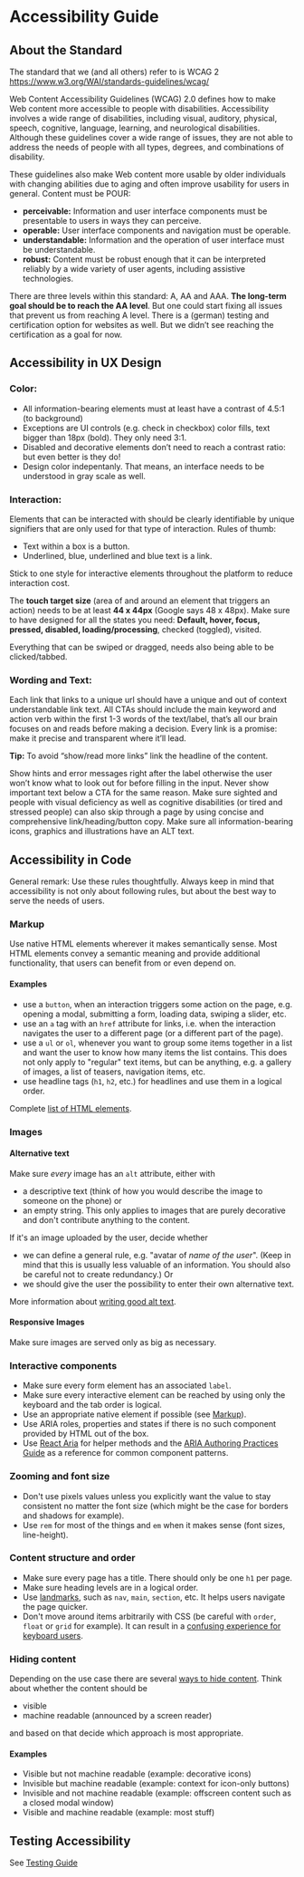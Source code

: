 
<Meta title="Guides/Accessibility Guide" />

# Accessibility Guide

## About the Standard

The standard that we (and all others) refer to is WCAG 2
https://www.w3.org/WAI/standards-guidelines/wcag/

Web Content Accessibility Guidelines (WCAG) 2.0 defines how to make Web content more accessible to people with disabilities. Accessibility involves a wide range of disabilities, including visual, auditory, physical, speech, cognitive, language, learning, and neurological disabilities. Although these guidelines cover a wide range of issues, they are not able to address the needs of people with all types, degrees, and combinations of disability.

These guidelines also make Web content more usable by older individuals with changing abilities due to aging and often improve usability for users in general.
Content must be POUR:

- **perceivable:** Information and user interface components must be presentable to users in ways they can perceive.
- **operable:** User interface components and navigation must be operable.
- **understandable:** Information and the operation of user interface must be understandable.
- **robust:** Content must be robust enough that it can be interpreted reliably by a wide variety of user agents, including assistive technologies.

There are three levels within this standard: A, AA and AAA. **The long-term goal should be to reach the AA level**. But one could start fixing all issues that prevent us from reaching A level.
There is a (german) testing and certification option for websites as well. But we didn’t see reaching the certification as a goal for now.

## Accessibility in UX Design

### Color:
- All information-bearing elements must at least have a contrast of 4.5:1 (to background)
- Exceptions are UI controls (e.g. check in checkbox) color fills, text bigger than 18px (bold). They only need 3:1.
- Disabled and decorative elements don’t need to reach a contrast ratio: but even better is they do!
- Design color indepentanly. That means, an interface needs to be understood in gray scale as well.

### Interaction:
Elements that can be interacted with should be clearly identifiable by unique signifiers that are only used for that type of interaction.
Rules of thumb:
- Text within a box is a button.
- Underlined, blue, underlined and blue text is a link.

Stick to one style for interactive elements throughout the platform to reduce interaction cost.

The **touch target size** (area of and around an element that triggers an action) needs to be at least **44 x 44px** (Google says 48 x 48px).
Make sure to have designed for all the states you need: **Default, hover, focus, pressed, disabled, loading/processing**, checked (toggled), visited.

Everything that can be swiped or dragged, needs also being able to be clicked/tabbed.

### Wording and Text:
Each link that links to a unique url should have a unique and out of context understandable link text.
All CTAs should include the main keyword and action verb within the first 1-3 words of the text/label, that’s all our brain focuses on and reads before making a decision.
Every link is a promise: make it precise and transparent where it’ll lead.

**Tip:** To avoid “show/read more links” link the headline of the content.

Show hints and error messages right after the label otherwise the user won’t know what to look out for before filling in the input.
Never show important text below a CTA for the same reason.
Make sure sighted and people with visual deficiency as well as cognitive disabilities (or tired and stressed people) can also skip through a page by using concise and comprehensive link/heading/button copy.
Make sure all information-bearing icons, graphics and illustrations have an ALT text.





## Accessibility in Code <a id="test" />

General remark: Use these rules thoughtfully. Always keep in mind that accessibility is not only about following rules, but about the best way to serve the needs of users.

### Markup

Use native HTML elements wherever it makes semantically sense. Most HTML elements convey a semantic meaning and provide additional functionality, that users can benefit from or even depend on.

#### Examples

- use a `button`, when an interaction triggers some action on the page, e.g. opening a modal, submitting a form, loading data, swiping a slider, etc.
- use an `a` tag with an `href` attribute for links, i.e. when the interaction navigates the user to a different page (or a different part of the page).
- use a `ul` or `ol`, whenever you want to group some items together in a list and want the user to know how many items the list contains. This does not only apply to "regular" text items, but can be anything, e.g. a gallery of images, a list of teasers, navigation items, etc.
- use headline tags (`h1`, `h2`, etc.) for headlines and use them in a logical order.

Complete [list of HTML elements](https://developer.mozilla.org/en-US/docs/Web/HTML/Element).

### Images

#### Alternative text

Make sure _every_ image has an `alt` attribute, either with

- a descriptive text (think of how you would describe the image to someone on the phone) or
- an empty string. This only applies to images that are purely decorative and don't contribute anything to the content.

If it's an image uploaded by the user, decide whether

- we can define a general rule, e.g. "avatar of _name of the user_". (Keep in mind that this is usually less valuable of an information. You should also be careful not to create redundancy.) Or
- we should give the user the possibility to enter their own alternative text.

More information about [writing good alt text](https://webaim.org/techniques/alttext/).

#### Responsive Images

Make sure images are served only as big as necessary.

### Interactive components

- Make sure every form element has an associated `label`.
- Make sure every interactive element can be reached by using only the keyboard and the tab order is logical.
- Use an appropriate native element if possible (see [Markup](#Markup)).
- Use ARIA roles, properties and states if there is no such component provided by HTML out of the box.
- Use [React Aria](https://react-spectrum.adobe.com/react-aria/) for helper methods and the [ARIA Authoring Practices Guide](https://www.w3.org/WAI/ARIA/apg/patterns/) as a reference for common component patterns.

### Zooming and font size

- Don't use pixels values unless you explicitly want the value to stay consistent no matter the font size (which might be the case for borders and shadows for example).
- Use `rem` for most of the things and `em` when it makes sense (font sizes, line-height).

### Content structure and order

- Make sure every page has a title. There should only be one `h1` per page.
- Make sure heading levels are in a logical order.
- Use [landmarks](https://developer.mozilla.org/en-US/docs/Web/Accessibility/ARIA/Roles/landmark_role), such as `nav`, `main`, `section`, etc. It helps users navigate the page quicker.
- Don't move around items arbitrarily with CSS (be careful with `order`, `float` or `grid` for example). It can result in a [confusing experience for keyboard users](https://www.matuzo.at/blog/the-dark-side-of-the-grid-part-2/).

### Hiding content

Depending on the use case there are several [ways to hide content](https://kittygiraudel.com/2021/02/17/hiding-content-responsibly/). Think about whether the content should be

- visible
- machine readable (announced by a screen reader)

and based on that decide which approach is most appropriate.

#### Examples

- Visible but not machine readable (example: decorative icons)
- Invisible but machine readable (example: context for icon-only buttons)
- Invisible and not machine readable (example: offscreen content such as a closed modal window)
- Visible and machine readable (example: most stuff)

## Testing Accessibility

See [Testing Guide](?path=/story/guides-testing-guide--page)
